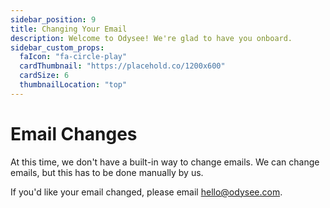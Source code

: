 ---
sidebar_position: 9
title: Changing Your Email
description: Welcome to Odysee! We're glad to have you onboard.
sidebar_custom_props:
  faIcon: "fa-circle-play"
  cardThumbnail: "https://placehold.co/1200x600"
  cardSize: 6
  thumbnailLocation: "top"
---

# Email Changes

At this time, we don't have a built-in way to change emails. We can change emails, but this has to be done manually by us.

If you'd like your email changed, please email hello@odysee.com.